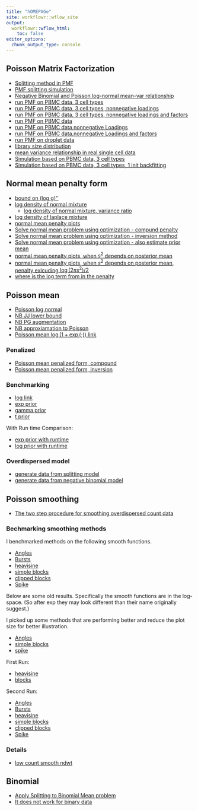 ```yaml
---
title: "hOMEPAGe"
site: workflowr::wflow_site
output:
  workflowr::wflow_html:
    toc: false
editor_options:
  chunk_output_type: console
---
```


## Poisson Matrix Factorization

* [Splitting method in PMF](PMF_splitting.html)
* [PMF splitting simulation](PMF_splitting_simulation.html)
* [Negative Binomial and Poisson log-normal mean-var relationship](NB_PLN_mean_var.html)
* [run PMF on PBMC data, 3 cell types](run_PMF_on_pbmc_3cells.html)
* [run PMF on PBMC data, 3 cell types, nonnegative loadings](run_PMF_on_pbmc_3cells_nonnegativeL_more_iterations.html)
* [run PMF on PBMC data, 3 cell types, nonnegative loadings and factors](run_PMF_on_pbmc_3cells_nonnegativeLF_more_iterations.html)
* [run PMF on PBMC data](run_PMF_on_pbmc.html)
* [run PMF on PBMC data,nonnegative Loadings](run_PMF_on_pbmc_nonnegativeL_more_iterations.html)
* [run PMF on PBMC data,nonnegative Loadings and factors](run_PMF_on_pbmc_nonnegativeLF.html)
* [run PMF on droplet data](run_PMF_on_droplet.html)
* [library size distribution](library_size_distribution.html)
* [mean variance relationship in real single cell data](mean_var_relationship_in_real_sc_data.html)
* [Simulation based on PBMC data, 3 cell types](simulation_based_on_pbmc_3cell.html)
* [Simulation based on PBMC data, 3 cell types, 1 init backfitting](splitting_PMF_1backfitinit.html)

## Normal mean penalty form

* [bound on (log g)''](bound_log_marginal.html)
* [log density of normal mixture](log_gmm_concave.html)
  + [log density of normal mixture, variance ratio](log_gmm_concave_ratio.html)
* [log density of laplace mixture](log_lmm_concave.html)
* [normal mean penalty plots](normal_mean_penalty.html)
* [Solve normal mean problem using optimization - compund penalty](normal_mean_penalized_optimization.html)
* [Solve normal mean problem using optimization - inversion method](normal_mean_penalized_optimization_inversion.html)
* [Solve normal mean problem using optimization - also estimate prior mean](normal_mean_penalized_optimization_prior_mean.html)
* [normal mean penalty plots, when $s^2$ depends on posterior mean](normal_mean_penalty_glm_simplified.html)
* [normal mean penalty plots, when $s^2$ depends on posterior mean, penalty exlcuding $\log(2\pi s^2)/2$ ](remove_log_in_penalty.html)
* [where is the log term from in the penalty](log_term_in_penalty.html)


## Poisson mean 

* [Poisson log normal](poisson_log_normal.html)
* [NB JJ lower bound](neg_binom_mean_lower_bound.html)
* [NB PG augmentation](neg_binom_mean_polya_gamma.html)
* [NB approxiamation to Poisson](nb_approx_poisson.html)
* [Poisson mean $\log(1+\exp(\cdot))$ link](pois_mean_log1exp.html)

### Penalized

* [Poisson mean penalized form, compound](pois_mean_penalized.html)
* [Poisson mean penalized form, inversion](pois_mean_penalized_inversion.html)

### Benchmarking

* [log link](log_link_benchmark_revised.html)
* [exp prior](exp_prior_benchmark.html)
* [gamma prior](gamma_prior_benchmark.html)
* [t prior](t_prior_benchmark_revise.html)

With Run time Comparison:

* [exp prior with runtime](exp_prior_runtime.html)
* [log prior with runtime](log_prior_runtime.html)

### Overdispersed model

* [generate data from splitting model](overdispersed_splitting.html)
* [generate data from negative binomial model](overdispersed_splitting_nb.html)

## Poisson smoothing 

* [The two step procedure for smoothing overdispersed count data](poisson_nugget_two_step.html)

### Bechmarking smoothing methods

I benchmarked methods on the following smooth functions.

* [Angles](smooth_angles_benchmark_new.html)
* [Bursts](smooth_bursts_benchmark_new.html)
* [heavisine](smooth_heavisine_benchmark_new.html)
* [simple blocks](smooth_sblocks_benchmark_new.html)
* [clipped blocks](smooth_cblocks_benchmark_new.html)
* [Spike](smooth_spike_benchmark_new.html)

Below are some old results. Specifically the smooth functions are in the log-space. (So after exp they may look different than their name originally suggest.)

I picked up some methods that are performing better and reduce the plot size for better illustration.

* [Angles](smooth_angles_benchmark_simplified.html)
* [simple blocks](smooth_sblocks_benchmark_simplified.html)
* [spike](smooth_spike_benchmark_simplified.html)

First Run:

* [heavisine](smooth_heavi_benchmark.html)
* [blocks](smooth_blocks_benchmark.html)

Second Run:

* [Angles](smooth_angles_benchmark.html)
* [Bursts](smooth_bursts_benchmark.html)
* [heavisine](smooth_heavisine_benchmark.html)
* [simple blocks](smooth_sblocks_benchmark.html)
* [clipped blocks](smooth_cblocks_benchmark.html)
* [Spike](smooth_spike_benchmark.html)

### Details

* [low count smooth ndwt](splitting_method_low_count_smoothing.html)


## Binomial 

* [Apply Splitting to Binomial Mean problem](binomial_mean_spliiting.html)
* [It does not work for binary data](bernoulli_GG_fail.html)
